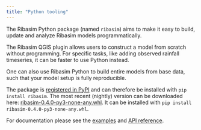 ```yaml
---
title: "Python tooling"
---
```


The Ribasim Python package (named `ribasim`) aims to make it easy to build, update and analyze Ribasim models
programmatically.

The Ribasim QGIS plugin allows users to construct a model from scratch without programming.
For specific tasks, like adding observed rainfall timeseries, it can be faster to use
Python instead.

One can also use Ribasim Python to build entire models from base data, such that your model
setup is fully reproducible.

The package is [registered in PyPI](https://pypi.org/project/ribasim/) and can therefore
be installed with `pip install ribasim`. The most recent (nightly) version can be downloaded here: [ribasim-0.4.0-py3-none-any.whl](https://ribasim.s3.eu-west-3.amazonaws.com/teamcity/Ribasim_Ribasim/BuildRibasimCliWindows/latest/ribasim-0.4.0-py3-none-any.whl). It can be installed with `pip install ribasim-0.4.0-py3-none-any.whl`.

For documentation please see the [examples](examples.ipynb) and [API reference](reference/).
